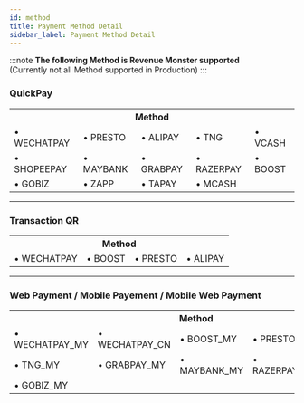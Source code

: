 ```yaml
---
id: method
title: Payment Method Detail
sidebar_label: Payment Method Detail
---
```



:::note
**The following Method is Revenue Monster supported**<br/>
(Currently not all Method supported in Production)
:::

### QuickPay

<table>
  <tr>
    <th colspan="5">Method</th>
  </tr>
  <tr>
    <td>&#8226; WECHATPAY</td>
    <td>&#8226; PRESTO</td>
    <td>&#8226; ALIPAY</td>
    <td>&#8226; TNG</td>
    <td>&#8226; VCASH</td>
  </tr>
  <tr>
    <td>&#8226; SHOPEEPAY</td>
    <td>&#8226; MAYBANK</td>
    <td>&#8226; GRABPAY</td>
    <td>&#8226; RAZERPAY</td>
    <td>&#8226; BOOST</td>
  </tr>
  <tr>
    <td>&#8226; GOBIZ</td>
    <td>&#8226; ZAPP</td>
    <td>&#8226; TAPAY</td>
    <td>&#8226; MCASH</td>
  </tr>
</table>

<hr />

### Transaction QR

<table>
  <tr>
    <th colspan="4">Method</th>
  </tr>
  <tr>
    <td>&#8226; WECHATPAY</td>
    <td>&#8226; BOOST</td>
    <td>&#8226; PRESTO</td>
    <td>&#8226; ALIPAY</td>
  </tr>
</table>

<hr />

### Web Payment / Mobile Payement / Mobile Web Payment

<table>
  <tr>
    <th colspan="5">Method</th>
  </tr>
  <tr>
    <td>&#8226; WECHATPAY_MY</td>
    <td>&#8226; WECHATPAY_CN</td>
    <td>&#8226; BOOST_MY</td>
    <td>&#8226; PRESTO_MY</td>
    <td>&#8226; ALIPAY_CN</td>
  </tr>
  <tr>
    <td>&#8226; TNG_MY</td>
    <td>&#8226; GRABPAY_MY</td>
    <td>&#8226; MAYBANK_MY</td>
    <td>&#8226; RAZERPAY_MY</td>
    <td>&#8226; MCASH_MY</td>
  </tr>
  <tr>
    <td>&#8226; GOBIZ_MY</td>
  </tr>
</table>
